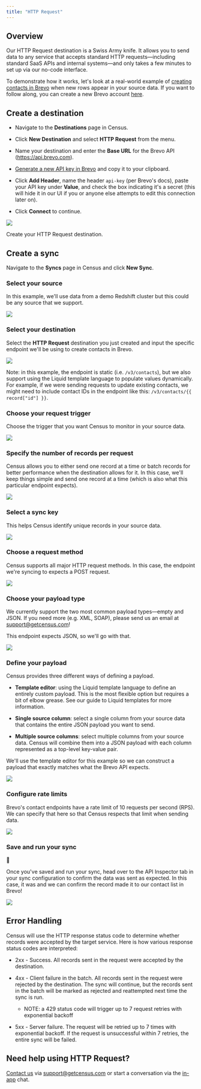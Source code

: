 ```yaml
---
title: "HTTP Request"
---
```


## Overview

Our HTTP Request destination is a Swiss Army knife. It allows you to send data to any service that accepts standard HTTP requests—including standard SaaS APIs and internal systems—and only takes a few minutes to set up via our no-code interface.

To demonstrate how it works, let's look at a real-world example of [creating contacts in Brevo](https://developers.brevo.com/reference/createcontact) when new rows appear in your source data. If you want to follow along, you can create a new Brevo account [here](https://www.brevo.com/).

## Create a destination

* Navigate to the **Destinations** page in Census.

* Click **New Destination** and select **HTTP Request** from the menu.

* Name your destination and enter the **Base URL** for the Brevo API (https://api.brevo.com).

* [Generate a new API key in Brevo](https://app.brevo.com/settings/keys/api) and copy it to your clipboard.

* Click **Add Header**, name the header `api-key` (per Brevo's docs), paste your API key under **Value**, and check the box indicating it's a secret (this will hide it in our UI if you or anyone else attempts to edit this connection later on).

* Click **Connect** to continue.

![](/images/destinations/CleanShot%202023-09-25%20at%2017.00.14%402x.png)

Create your HTTP Request destination.

## Create a sync

Navigate to the **Syncs** page in Census and click **New Sync**.

### Select your source

In this example, we'll use data from a demo Redshift cluster but this could be any source that we support.

![](/images/destinations/CleanShot%202023-09-25%20at%2017.08.55%402x.png)

### Select your destination

Select the **HTTP Request** destination you just created and input the specific endpoint we'll be using to create contacts in Brevo.

![](/images/destinations/CleanShot%202023-09-25%20at%2017.14.00%402x.png)

Note: in this example, the endpoint is static (i.e. `/v3/contacts`), but we also support using the Liquid template language to populate values dynamically. For example, if we were sending requests to update existing contacts, we might need to include contact IDs in the endpoint like this: `/v3/contacts/{{ record["id"] }}`.

### Choose your request trigger

Choose the trigger that you want Census to monitor in your source data. 

![](/images/destinations/CleanShot%202023-09-25%20at%2017.24.32%402x.png)

### Specify the number of records per request

Census allows you to either send one record at a time or batch records for better performance when the destination allows for it. In this case, we'll keep things simple and send one record at a time (which is also what this particular endpoint expects).

![](/images/destinations/CleanShot%202023-09-25%20at%2017.27.23%402x.png)

### Select a sync key

This helps Census identify unique records in your source data.

![](/images/destinations/CleanShot%202023-09-25%20at%2017.30.21%402x.png)

### Choose a request method

Census supports all major HTTP request methods. In this case, the endpoint we're syncing to expects a POST request.

![](/images/destinations/CleanShot%202023-09-25%20at%2017.32.02%402x.png)

### Choose your payload type

We currently support the two most common payload types—empty and JSON. If you need more (e.g. XML, SOAP), please send us an email at support@getcensus.com!

This endpoint expects JSON, so we'll go with that.

![](/images/destinations/CleanShot%202023-09-25%20at%2017.32.57%402x.png)

### Define your payload

Census provides three different ways of defining a payload.

* **Template editor**: using the Liquid template language to define an entirely custom payload. This is the most flexible option but requires a bit of elbow grease. See our guide to Liquid templates for more information.

* **Single source column**: select a single column from your source data that contains the entire JSON payload you want to send.

* **Multiple source columns**: select multiple columns from your source data. Census will combine them into a JSON payload with each column represented as a top-level key-value pair.

We'll use the template editor for this example so we can construct a payload that exactly matches what the Brevo API expects.

![](/images/destinations/CleanShot%202023-09-25%20at%2017.49.11%402x.png)

### Configure rate limits

Brevo's contact endpoints have a rate limit of 10 requests per second (RPS). We can specify that here so that Census respects that limit when sending data.

![](/images/destinations/CleanShot%202023-09-25%20at%2017.39.02%402x.png)

### Save and run your sync 

👏


Once you've saved and run your sync, head over to the API Inspector tab in your sync configuration to confirm the data was sent as expected. In this case, it was and we can confirm the record made it to our contact list in Brevo!

![](/images/destinations/CleanShot%202023-09-25%20at%2018.10.51%402x.png)

## Error Handling

Census will use the HTTP response status code to determine whether records were accepted by the target service. Here is how various response status codes are interpreted:

* 2xx - Success. All records sent in the request were accepted by the destination.

* 4xx - Client failure in the batch. All records sent in the request were rejected by the destination. The sync will continue, but the records sent in the batch will be marked as rejected and reattempted next time the sync is run.  
   * NOTE: a 429 status code will trigger up to 7 request retries with exponential backoff

* 5xx - Server failure. The request will be retried up to 7 times with exponential backoff. If the request is unsuccessful within 7 retries, the entire sync will be failed.

## Need help using HTTP Request?

[Contact us](mailto:support@getcensus.com) via support@getcensus.com or start a conversation via the [in-app](https://app.getcensus.com) chat.

